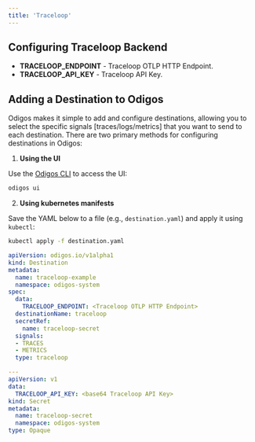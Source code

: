 ```yaml
---
title: 'Traceloop'
---
```


## Configuring Traceloop Backend

- **TRACELOOP_ENDPOINT** - Traceloop OTLP HTTP Endpoint.
- **TRACELOOP_API_KEY** - Traceloop API Key.

## Adding a Destination to Odigos

Odigos makes it simple to add and configure destinations, allowing you to select the specific signals [traces/logs/metrics] that you want to send to each destination. There are two primary methods for configuring destinations in Odigos:

1. **Using the UI**

Use the [Odigos CLI](https://docs.odigos.io/cli/odigos_ui) to access the UI:

```bash
odigos ui
```

2. **Using kubernetes manifests**

Save the YAML below to a file (e.g., `destination.yaml`) and apply it using `kubectl`:

```bash
kubectl apply -f destination.yaml
```


```yaml
apiVersion: odigos.io/v1alpha1
kind: Destination
metadata:
  name: traceloop-example
  namespace: odigos-system
spec:
  data:
    TRACELOOP_ENDPOINT: <Traceloop OTLP HTTP Endpoint>
  destinationName: traceloop
  secretRef:
    name: traceloop-secret
  signals:
  - TRACES
  - METRICS
  type: traceloop

---
apiVersion: v1
data:
  TRACELOOP_API_KEY: <base64 Traceloop API Key>
kind: Secret
metadata:
  name: traceloop-secret
  namespace: odigos-system
type: Opaque
```

